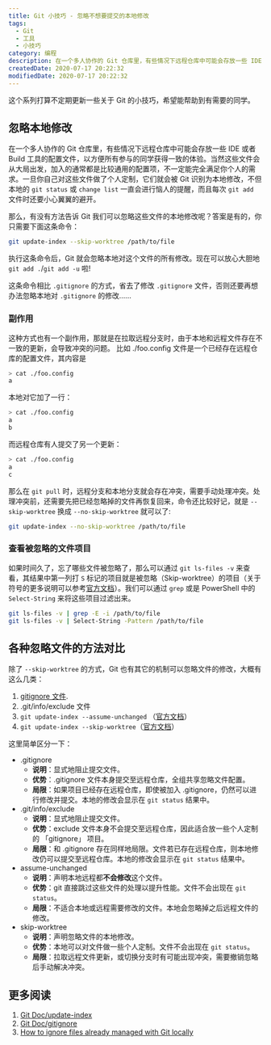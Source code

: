 ```yaml
---
title: Git 小技巧 - 忽略不想要提交的本地修改
tags:
  - Git
  - 工具
  - 小技巧
category: 编程
description: 在一个多人协作的 Git 仓库里，有些情况下远程仓库中可能会存放一些 IDE 或者 Build 工具的配置文件，以方便所有参与的同学获得一致的体验。当然这些文件会从大局出发，加入的通常都是比较通用的配置项，不一定能完全满足你个人的需求。一旦你自己对这些文件做了个人定制，它们就会被 Git 识别为本地修改，不但本地的 `git status` 或 `change list` 一直会进行恼人的提醒，而且每次 `git add` 文件时还要小心翼翼的避开。那么，有没有方法告诉 Git 我们可以忽略这些文件的本地修改呢？
createdDate: 2020-07-17 20:22:32
modifiedDate: 2020-07-17 20:22:32
---
```


这个系列打算不定期更新一些关于 Git 的小技巧，希望能帮助到有需要的同学。

## 忽略本地修改
在一个多人协作的 Git 仓库里，有些情况下远程仓库中可能会存放一些 IDE 或者 Build 工具的配置文件，以方便所有参与的同学获得一致的体验。当然这些文件会从大局出发，加入的通常都是比较通用的配置项，不一定能完全满足你个人的需求。一旦你自己对这些文件做了个人定制，它们就会被 Git 识别为本地修改，不但本地的 `git status` 或 `change list` 一直会进行恼人的提醒，而且每次 `git add` 文件时还要小心翼翼的避开。

那么，有没有方法告诉 Git 我们可以忽略这些文件的本地修改呢？答案是有的，你只需要下面这条命令：

```sh
git update-index --skip-worktree /path/to/file
```
执行这条命令后，Git 就会忽略本地对这个文件的所有修改。现在可以放心大胆地 `git add .`/`git add -u` 啦!

这条命令相比 `.gitignore` 的方式，省去了修改 `.gitignore` 文件，否则还要再想办法忽略本地对 `.gitignore` 的修改……

### 副作用
这种方式也有一个副作用，那就是在拉取远程分支时，由于本地和远程文件存在不一致的更新，会导致冲突的问题。
比如 ./foo.config 文件是一个已经存在远程仓库的配置文件，其内容是

```sh
> cat ./foo.config
a
```

本地对它加了一行：
```sh
> cat ./foo.config
a
b
```

而远程仓库有人提交了另一个更新：
```sh
> cat ./foo.config
a
c
```

那么在 `git pull` 时，远程分支和本地分支就会存在冲突，需要手动处理冲突。处理冲突前，还需要先把已经忽略掉的文件再恢复回来，命令还比较好记，就是 `--skip-worktree` 换成 `--no-skip-worktree` 就可以了:
```sh
git update-index --no-skip-worktree /path/to/file
```

### 查看被忽略的文件项目
如果时间久了，忘了哪些文件被忽略了，那么可以通过 `git ls-files -v` 来查看，其结果中第一列打 `S` 标记的项目就是被忽略（Skip-worktree）的项目（关于符号的更多说明可以参考[官方文档](https://git-scm.com/docs/git-ls-files)）。我们可以通过 `grep` 或是 PowerShell 中的 `Select-String` 来将这些项目过滤出来。
```sh
git ls-files -v | grep -E -i /path/to/file
git ls-files -v | Select-String -Pattern /path/to/file
```

## 各种忽略文件的方法对比
除了 `--skip-worktree` 的方式，Git 也有其它的机制可以忽略文件的修改，大概有这么几类：

1. [gitignore 文件](https://git-scm.com/docs/gitignore).
3. .git/info/exclude 文件
2. `git update-index --assume-unchanged` （[官方文档](https://www.git-scm.com/docs/git-update-index)）
2. `git update-index --skip-worktree`（[官方文档](https://www.git-scm.com/docs/git-update-index)）


这里简单区分一下：

- .gitignore
    - **说明**：显式地阻止提交文件。
    - **优势**：.gitignore 文件本身提交至远程仓库，全组共享忽略文件配置。
    - **局限**：如果项目已经存在远程仓库，即使被加入 .gitignore，仍然可以进行修改并提交。本地的修改会显示在 `git status` 结果中。 
- .git/info/exclude
    - **说明**：显式地阻止提交文件。
    - **优势**：exclude 文件本身不会提交至远程仓库，因此适合放一些个人定制的 「gitignore」 项目。
    - **局限**：和 .gitignore 存在同样地局限。文件若已存在远程仓库，则本地修改仍可以提交至远程仓库。本地的修改会显示在 `git status` 结果中。
- assume-unchanged
    - **说明**：声明本地远程都**不会修改**这个文件。
    - **优势**：git 直接跳过这些文件的处理以提升性能。文件不会出现在 `git status`。
    - **局限**：不适合本地或远程需要修改的文件。本地会忽略掉之后远程文件的修改。
- skip-worktree
    - **说明**：声明忽略文件的本地修改。
    - **优势**：本地可以对文件做一些个人定制。文件不会出现在 `git status`。
    - **局限**：拉取远程文件更新，或切换分支时有可能出现冲突，需要撤销忽略后手动解决冲突。 

## 更多阅读
1. [Git Doc/update-index](https://www.git-scm.com/docs/git-update-index)
2. [Git Doc/gitignore](https://git-scm.com/docs/gitignore)
3. [How to ignore files already managed with Git locally](https://dev.to/nishina555/how-to-ignore-files-already-managed-with-git-locally-19oo)